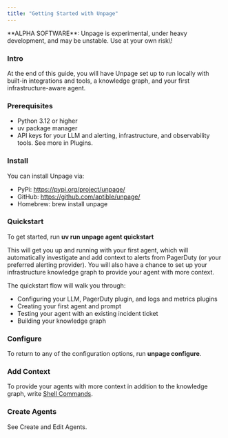 ```yaml
---
title: "Getting Started with Unpage"
---
```


<Info>
  **ALPHA SOFTWARE**: Unpage is experimental, under heavy development, and may be unstable. Use at your own risk\!
</Info>

### Intro

At the end of this guide, you will have Unpage set up to run locally with built-in integrations and tools, a knowledge graph, and your first infrastructure-aware agent.

### **Prerequisites**

- Python 3.12 or higher
- uv package manager
- API keys for your LLM and alerting, infrastructure, and observability tools. See more in Plugins.

### **Install**

You can install Unpage via:

- PyPi: https://pypi.org/project/unpage/
- GitHub: https://github.com/aptible/unpage/
- Homebrew: brew install unpage

### **Quickstart**

To get started, run **uv run unpage agent quickstart**

This will get you up and running with your first agent, which will automatically investigate and add context to alerts from PagerDuty (or your preferred alerting provider). You will also have a chance to set up your infrastructure knowledge graph to provide your agent with more context.

The quickstart flow will walk you through:

- Configuring your LLM, PagerDuty plugin, and logs and metrics plugins
- Creating your first agent and prompt
- Testing your agent with an existing incident ticket
- Building your knowledge graph

### Configure

To return to any of the configuration options, run **unpage configure**.

### Add Context

To provide your agents with more context in addition to the knowledge graph, write [Shell Commands](/docs/reference/shell).

### Create Agents

See Create and Edit Agents.
